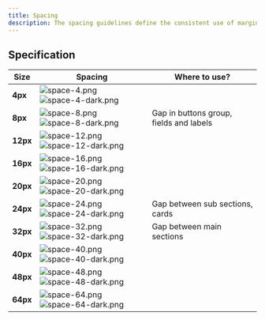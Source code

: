```yaml
---
title: Spacing
description: The spacing guidelines define the consistent use of margins and paddings across all components, ensuring a harmonious and visually appealing layout.
---
```



## Specification

| Size     | Spacing                                                                                                                                                                                                                        | Where to use?                           |
| -------- | ------------------------------------------------------------------------------------------------------------------------------------------------------------------------------------------------------------------------------ | --------------------------------------- |
| **4px**  | <Image width={72} height={60} src="/design/space-4.png" alt="space-4.png" className="my-0 img-light"  /> <Image width={72} height={60} src="/design/space-4-dark.png" alt="space-4-dark.png" className="my-0 img-dark"  />     |                                         |
| **8px**  | <Image width={72} height={60} src="/design/space-8.png" alt="space-8.png" className="my-0 img-light"  /> <Image width={72} height={60} src="/design/space-8-dark.png" alt="space-8-dark.png" className="my-0 img-dark"  />     | Gap in buttons group, fields and labels |
| **12px** | <Image width={72} height={60} src="/design/space-12.png" alt="space-12.png" className="my-0 img-light"  /> <Image width={72} height={60} src="/design/space-12-dark.png" alt="space-12-dark.png" className="my-0 img-dark"  /> |                                         |
| **16px** | <Image width={72} height={60} src="/design/space-16.png" alt="space-16.png" className="my-0 img-light"  /> <Image width={72} height={60} src="/design/space-16-dark.png" alt="space-16-dark.png" className="my-0 img-dark"  /> |                                         |
| **20px** | <Image width={72} height={60} src="/design/space-20.png" alt="space-20.png" className="my-0 img-light"  /> <Image width={72} height={60} src="/design/space-20-dark.png" alt="space-20-dark.png" className="my-0 img-dark"  /> |                                         |
| **24px** | <Image width={72} height={60} src="/design/space-24.png" alt="space-24.png" className="my-0 img-light"  /> <Image width={72} height={60} src="/design/space-24-dark.png" alt="space-24-dark.png" className="my-0 img-dark"  /> | Gap between sub sections, cards         |
| **32px** | <Image width={72} height={60} src="/design/space-32.png" alt="space-32.png" className="my-0 img-light"  /> <Image width={72} height={60} src="/design/space-32-dark.png" alt="space-32-dark.png" className="my-0 img-dark"  /> | Gap between main sections               |
| **40px** | <Image width={72} height={60} src="/design/space-40.png" alt="space-40.png" className="my-0 img-light"  /> <Image width={72} height={60} src="/design/space-40-dark.png" alt="space-40-dark.png" className="my-0 img-dark"  /> |                                         |
| **48px** | <Image width={72} height={60} src="/design/space-48.png" alt="space-48.png" className="my-0 img-light"  /> <Image width={72} height={60} src="/design/space-48-dark.png" alt="space-48-dark.png" className="my-0 img-dark"  /> |                                         |
| **64px** | <Image width={72} height={60} src="/design/space-64.png" alt="space-64.png" className="my-0 img-light"  /> <Image width={72} height={60} src="/design/space-64-dark.png" alt="space-64-dark.png" className="my-0 img-dark"  /> |                                         |
